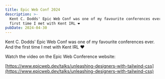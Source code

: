 ```yaml
---
title: Epic Web Conf 2024
description: >-
  Kent C. Dodds' Epic Web Conf was one of my favourite conferences ever. And the
  first time I met with Kent IRL ❤️
pubDate: 2024-04-30
---
```

Kent C. Dodds' Epic Web Conf was one of my favourite conferences ever. And the first time I met with Kent IRL ❤️

Watch the video on the Epic Web Conference website:

[https://www.epicweb.dev/talks/unleashing-designers-with-tailwind-css](https://www.epicweb.dev/talks/unleashing-designers-with-tailwind-css)
